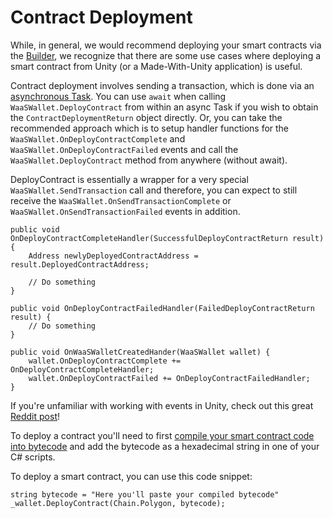 # Contract Deployment
While, in general, we would recommend deploying your smart contracts via the [Builder](https://sequence.build/), we recognize that there are some use cases where deploying a smart contract from Unity (or a Made-With-Unity application) is useful.

Contract deployment involves sending a transaction, which is done via an [asynchronous Task](https://medium.com/@sonusprocks/async-await-in-c-unity-explained-in-easy-words-571ebb6a9369). You can use `await` when calling `WaaSWallet.DeployContract` from within an async Task if you wish to obtain the `ContractDeploymentReturn` object directly. Or, you can take the recommended approach which is to setup handler functions for the `WaaSWallet.OnDeployContractComplete` and `WaaSWallet.OnDeployContractFailed` events and call the `WaaSWallet.DeployContract` method from anywhere (without await).

DeployContract is essentially a wrapper for a very special `WaaSWallet.SendTransaction` call and therefore, you can expect to still receive the `WaaSWallet.OnSendTransactionComplete` or `WaaSWallet.OnSendTransactionFailed` events in addition.

```
public void OnDeployContractCompleteHandler(SuccessfulDeployContractReturn result) {
    Address newlyDeployedContractAddress = result.DeployedContractAddress;

    // Do something
}

public void OnDeployContractFailedHandler(FailedDeployContractReturn result) {
    // Do something
}

public void OnWaaSWalletCreatedHander(WaaSWallet wallet) {
    wallet.OnDeployContractComplete += OnDeployContractCompleteHandler;
    wallet.OnDeployContractFailed += OnDeployContractFailedHandler;
}
```
If you're unfamiliar with working with events in Unity, check out this great [Reddit post](https://www.reddit.com/r/gamedev/comments/u3hz2v/how_to_use_events_a_supersimple_unity_example/)!

To deploy a contract you'll need to first [compile your smart contract code into bytecode](https://medium.com/coinmonks/compiling-the-smart-contracts-8dcda8071638) and add the bytecode as a hexadecimal string in one of your C# scripts. 

To deploy a smart contract, you can use this code snippet:
```
string bytecode = "Here you'll paste your compiled bytecode"
_wallet.DeployContract(Chain.Polygon, bytecode);
```